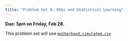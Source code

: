 ```yaml
---
title: "Problem Set 4: DAGs and Statistical Learning"
---
```


**Due: 5pm on Friday, Feb 28.**

This problem set will use [`motherhood_simulated.csv`](../data/motherhood_simulated.csv)

<!-- Student identifier: [type your anonymous identifier here] -->

<!-- The format of this problem set is different from the others. -->

<!-- * the assignment is a quiz in BruinLearn -->
<!-- * you will upload your PDF in that quiz -->
<!-- * you will also enter answer values in that quiz -->

<!-- The reason for this is that we are all busy with the final project! So you can have time for the project, there will be no peer review on this problem set. So the TAs can focus on helping with the project, some grading will be done automatically via the BruinLearn quiz. -->

<!-- Here is how to do this problem set: -->

<!-- * Use this <a href="../assets/pset4/pset4.qmd" download>pset4.qmd</a> to complete the problem set. -->
<!-- * When you are finished, complete the quiz on BruinLearn -->
<!--      * you will upload your PDF there -->
<!--      * you will type some answers from your PDF there -->

<!-- ## 1. (30 points) DAGs -->

<!-- For 1.1–1.5, answer True or False: $X$ is a sufficient adjustment set to identify the causal effect of $A$ on $Y$. Recall that as you work on these problems, a good strategy is to first list all non-causal paths between $A$ and $Y$ and then cross out any that are blocked when conditioning on $X$. -->

<!-- ![](dags_tf.png) -->

<!-- **1.1.** [answer here] -->

<!-- **1.2.** [answer here] -->

<!-- **1.3.** [answer here] -->

<!-- **1.4.** [answer here] -->

<!-- **1.5.** [answer here] -->

<!-- ## 2. Causal inference with statistical modeling -->

<!-- > The paragraphs below introduce this part of the problem set. Your work begins at "Prepare your data." -->

<!-- How does parenthood affect labor market outcomes? For an outcome $Y$ such as employment, we can imagine that each person $i$ has a potential outcome as a parent $Y_i^1$ and a potential outcome as a non-parent, $Y_i^0$. Parenthood casually shapes an outcome like employment to the degree that these differ. -->

<!-- The effect of parenthood on labor market outcomes has been the subject of extensive social science research which has revealed a consistent finding: parenthood may improve men's labor market outcomes while harming women's labor market outcomes (e.g., [Waldfogel 1998](https://pubs.aeaweb.org/doi/pdf/10.1257/jep.12.1.137), [Budig \& England 2001](https://doi.org/10.1177/000312240106600203), [Correll et al. 2007](https://doi.org/10.1086/511799)). The disparate effects of parenthood for men and women are thus one source of gender disparities in labor market outcomes. -->

<!-- This problem set estimates the causal effect of motherhood on mothers' employment, using data simulated to approximate data that exist in the National Longitudinal Survey of Youth 1997 cohort. The NLSY97 interviews people repeatedly across years. We manipulated these data so that each row contains information from a pre- and a post-observation, separated by 21+ months. In the pre-observation, we measure confounding variables. In the post-observation, we measure the outcome (`y`, employment). Between the pre- and post-observation, some women experience a first birth (`treated == TRUE`) and others do not (`treated == FALSE`). -->

<!-- ![](motherhood_data_structure.png) -->

<!-- The dataset [`motherhood_simulated.csv`](../data/motherhood_simulated.csv) contains the following variables. -->

<!-- * `observation_id` is an index for each observation -->
<!-- * `sampling_weight` is the weight due to unequal probability sampling -->
<!-- * `treated` indicates a first birth (`TRUE` or `FALSE`) -->
<!--      * This occurred between the pre- and post-periods. -->
<!-- * `y` is the outcome, coded `TRUE` if employed or `FALSE` if not employed. -->
<!--      * This was measured in the post-period. -->

<!-- The data include a set of variables measured in the pre-period. We will consider these to be a sufficient adjustment set. These were measured in the pre-period. -->

<!-- * `race` is a categorical variable coded `Hispanic`, `Non-Hispanic Black`, and `Non-Hispanic Non-Black` -->
<!-- * `pre_age` is age in years -->
<!-- * `pre_educ` is an ordinal variable for educational attainment, coded `Less than high school`, `High school`, `2-year degree`, and `4-year degree` with those with higher levels of education also coded in this last category -->
<!-- * `pre_marital` is a categorical variable of marital status, coded `no_partner`, `cohabiting`, or `married` -->
<!-- * `pre_employed` is a lag measure of employment in the prior survey wave, coded `TRUE` and `FALSE` -->
<!-- * `pre_fulltime` indicates full-time employment in the prior survey wave, coded `TRUE` and `FALSE` -->
<!-- * `pre_tenure` is years of experience with a current employer, as of the prior survey wave -->
<!-- * `pre_experience` is total years of full-time work experience, as of the prior survey wave -->

<!-- ```{r, message = F, warning = F, eval = F} -->
<!-- library(tidyverse) -->
<!-- motherhood_simulated <- read_csv("https://soc114.github.io/data/motherhood_simulated.csv") -->
<!-- ``` -->

<!-- ### Prepare your data -->

<!-- Filter to create two data objects: one with mothers who have `treated == TRUE` and one with non-mothers who have `treated == FALSE`. -->

<!-- ```{r} -->
<!-- # your code here -->
<!-- ``` -->

<!-- ### Estimate by linear model predictions -->

<!-- Among non-mothers, model the probability of employment with a linear model. As predictors, use an additive function of the sufficient adjustment set. -->

<!-- Hints: -->

<!-- * Use the `lm()` function. -->
<!-- * use this model formula: `y ~ race + pre_age + pre_educ + pre_marital + pre_employed + pre_fulltime + pre_tenure + pre_experience` -->
<!-- * for the `data` argument, use your data containing non-mothers. -->
<!-- * you will need the argument `weights = sampling_weight` to specify to weight the model by the `sampling_weight` variable -->

<!-- ```{r} -->
<!-- # your code here -->
<!-- ``` -->

<!-- ### 2.1. (10 points) Report a predicted value -->

<!-- Using your model estimated among non-mothers, make predictions of $\hat{Y}^0$ among mothers. Report the predicted value for the first mother in the data. -->

<!-- Hints: -->

<!-- * Use `predict()` to make predictions. -->
<!-- * We suggest your store the variables in a new variable in your dataset using `mutate()`. -->
<!-- * To see the first predicted value in your predicted data, one strategy is to use `select()` to keep only the variable you've created that contains your predicted value. -->

<!-- ```{r} -->
<!-- # your code here -->
<!-- ``` -->

<!-- ### 2.2. (10 points) Report an ATT estimate -->

<!-- Across mothers, estimate the Average Treatment Effect on the Treated (ATT) by the weighted mean difference between $Y$ (observed) and $\hat{Y}^0$ (predicted from linear regression), weighted by sampling weights. -->

<!-- * For each mother, take the difference between the observed outcome `y` and the probability of employment that you predict for her in the absence of motherhood. -->
<!-- * Then take the weighted mean across mothers weighted by the sampling weight. -->
<!-- * Report this weighted mean. -->

<!-- ```{r} -->
<!-- # your code here -->
<!-- ``` -->

